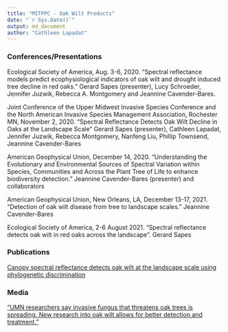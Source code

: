 ---
title: "MITPPC - Oak Wilt Products"
date: "`r Sys.Date()`"
output: md_document
author: "Cathleen Lapadat"
---

### Conferences/Presentations  

Ecological Society of America, Aug. 3-6, 2020. "Spectral reflectance models predict ecophysiological indicators of oak wilt and drought induced tree decline in red oaks." Gerard Sapes (presenter), Lucy Schroeder, Jennifer Juzwik, Rebecca A. Montgomery and Jeannine Cavender-Bares.
 
Joint Conference of the Upper Midwest Invasive Species Conference and the North American Invasive Species Management Association, Rochester MN, November 2, 2020. “Spectral Reflectance Detects Oak Wilt Decline in Oaks at the Landscape Scale” Gerard Sapes (presenter), Cathleen Lapadat, Jennifer Juzwik, Rebecca Montgomery, Nanfeng Liu, Phillip Townsend, Jeannine Cavender-Bares

American Geophysical Union, December 14, 2020. “Understanding the Evolutionary and Environmental Sources of Spectral Variation within Species, Communities and Across the Plant Tree of Life to enhance biodiversity detection.” Jeannine Cavender-Bares (presenter) and collaborators

American Geophysical Union, New Orleans, LA, December 13-17, 2021. "Detection of oak wilt disease from tree to landscape scales." Jeannine Cavender-Bares  

Ecological Society of America, 2-6 August 2021. "Spectral reflectance detects oak wilt in red oaks across the landscape". Gerard Sapes    

### Publications

[Canopy spectral reflectance detects oak wilt at the landscape scale using phylogenetic discrimination]()

### Media

["UMN researchers say invasive fungus that threatens oak trees is spreading. New research into oak wilt allows for better detection and treatment."](https://mndaily.com/262507/news/tree-d-lightly-umn-researchers-say-invasive-fungus-threatens-oak-trees-is-spreading/)